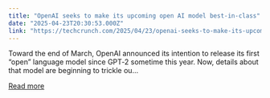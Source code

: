 ```yaml
---
title: "OpenAI seeks to make its upcoming open AI model best-in-class"
date: "2025-04-23T20:30:53.000Z"
link: "https://techcrunch.com/2025/04/23/openai-seeks-to-make-its-upcoming-open-ai-model-best-in-class/"
---
```


Toward the end of March, OpenAI announced its intention to release its first &#8220;open&#8221; language model since GPT‑2 sometime this year. Now, details about that model are beginning to trickle ou...

[Read more](https://techcrunch.com/2025/04/23/openai-seeks-to-make-its-upcoming-open-ai-model-best-in-class/)
